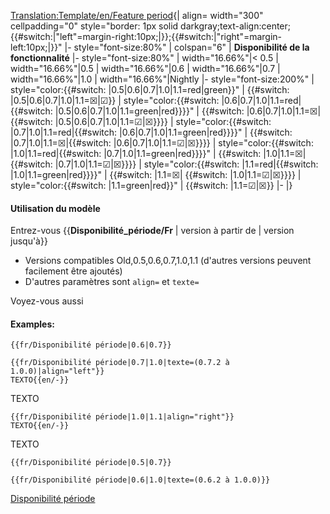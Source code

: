 <noinclude>[[Translation:Template/en/Feature period]]</noinclude><noinclude></noinclude><includeonly>{| align={{{align|"center"}}} width="300" cellpadding="0" style="border: 1px solid darkgray;text-align:center;{{#switch:{{{align|}}}|"left"=margin-right:10px;|}};{{#switch:{{{align|}}}|"right"=margin-left:10px;|}}"
|- style="font-size:80%"
| colspan="6" | '''Disponibilité de la fonctionnalité''' <span style="color:green">{{{texte|}}}</span>
|- style="font-size:80%"
| width="16.66%"|< 0.5
| width="16.66%"|0.5
| width="16.66%"|0.6
| width="16.66%"|0.7
| width="16.66%"|1.0
| width="16.66%"|Nightly
|- style="font-size:200%"
| style="color:{{#switch: {{{1|}}}|0.5|0.6|0.7|1.0|1.1=red|green}}"<!---------------------------------------------- <0.5--
--> | {{#switch: {{{1|}}}|0.5|0.6|0.7|1.0|1.1=&#9746;|&#9745;}}
| style="color:{{#switch: {{{1|}}}|0.6|0.7|1.0|1.1=red|{{#switch: {{{2|}}}|0.5|0.6|0.7|1.0|1.1=green|red}}}}"<!----- 0.5--
--> | {{#switch: {{{1|}}}|0.6|0.7|1.0|1.1=&#9746;|<!--
-->{{#switch: {{{2|}}}|0.5|0.6|0.7|1.0|1.1=&#9745;|&#9746;}}}}
| style="color:{{#switch: {{{1|}}}|0.7|1.0|1.1=red|{{#switch: {{{2|}}}|0.6|0.7|1.0|1.1=green|red}}}}"<!------------- 0.6--
--> | {{#switch: {{{1|}}}|0.7|1.0|1.1=&#9746;|{{#switch: {{{2|}}}|0.6|0.7|1.0|1.1=&#9745;|&#9746;}}}}
| style="color:{{#switch: {{{1|}}}|1.0|1.1=red|{{#switch: {{{2|}}}|0.7|1.0|1.1=green|red}}}}"<!--------------------- 0.7--
--> | {{#switch: {{{1|}}}|1.0|1.1=&#9746;|<!--
-->{{#switch: {{{2|}}}|0.7|1.0|1.1=&#9745;|&#9746;}}}}
| style="color:{{#switch: {{{1|}}}|1.1=red|{{#switch: {{{2|}}}|1.0|1.1=green|red}}}}"<!----------------------------- 1.0--
--> | {{#switch: {{{1|}}}|1.1=&#9746;|<!--
-->{{#switch: {{{2|}}}|1.0|1.1=&#9745;|&#9746;}}}}
| style="color:{{#switch: {{{2|}}}|1.1=green|red}}"<!----------------------------------------------------------- Nightly--
--> | <!--
-->{{#switch: {{{2|}}}|1.1=&#9745;|&#9746;}}
|-
|}</includeonly><noinclude>

==== Utilisation du modèle====
Entrez-vous <nowiki>{{</nowiki>'''Disponibilité_période/Fr'''<nowiki> | version à partir de | version jusqu'à}}</nowiki>
*Versions compatibles Old,0.5,0.6,0.7,1.0,1.1 (d'autres versions peuvent facilement être ajoutés)
*D'autres paramètres sont <code>align=</code> et <code>texte=</code>
Voyez-vous aussi {{en/S|fr/Disponibilité}}

====Examples:====
<pre>{{fr/Disponibilité période|0.6|0.7}}</pre>
{{fr/Disponibilité période|0.6|0.7}}
<pre>{{fr/Disponibilité période|0.7|1.0|texte=(0.7.2 à 1.0.0)|align="left"}}
TEXTO{{en/-}}</pre>
{{fr/Disponibilité période|0.7|1.0|texte=(0.7.2 à 1.0.0)|align="left"}}
TEXTO{{en/-}}
<pre>{{fr/Disponibilité période|1.0|1.1|align="right"}}
TEXTO{{en/-}}</pre>
{{fr/Disponibilité période|1.0|1.1|align="right"}}
TEXTO{{en/-}}
<pre>{{fr/Disponibilité période|0.5|0.7}}</pre>
{{fr/Disponibilité période|0.5|0.7}}
<pre>{{fr/Disponibilité période|0.6|1.0|texte=(0.6.2 à 1.0.0)}}</pre>
{{fr/Disponibilité période|0.6|1.0|texte=(0.6.2 à 1.0.0)}}


[[Category:fr/Modèles|Disponibilité période]]
</noinclude>